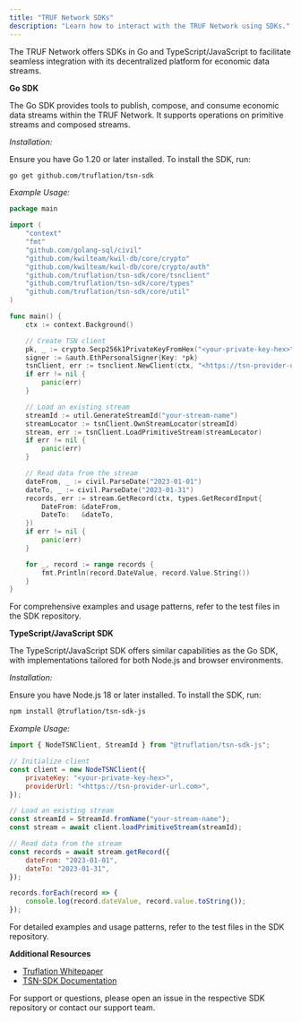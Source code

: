 ---
title: "TRUF Network SDKs"
description: "Learn how to interact with the TRUF Network using SDKs."
---

The TRUF Network offers SDKs in Go and TypeScript/JavaScript to facilitate seamless integration with its decentralized platform for economic data streams.

**Go SDK**

The Go SDK provides tools to publish, compose, and consume economic data streams within the TRUF Network. It supports operations on primitive streams and composed streams.

*Installation:*

Ensure you have Go 1.20 or later installed. To install the SDK, run:

```bash
go get github.com/truflation/tsn-sdk
```

*Example Usage:*

```go
package main

import (
    "context"
    "fmt"
    "github.com/golang-sql/civil"
    "github.com/kwilteam/kwil-db/core/crypto"
    "github.com/kwilteam/kwil-db/core/crypto/auth"
    "github.com/truflation/tsn-sdk/core/tsnclient"
    "github.com/truflation/tsn-sdk/core/types"
    "github.com/truflation/tsn-sdk/core/util"
)

func main() {
    ctx := context.Background()

    // Create TSN client
    pk, _ := crypto.Secp256k1PrivateKeyFromHex("<your-private-key-hex>")
    signer := &auth.EthPersonalSigner{Key: *pk}
    tsnClient, err := tsnclient.NewClient(ctx, "<https://tsn-provider-url.com>", tsnclient.WithSigner(signer))
    if err != nil {
        panic(err)
    }

    // Load an existing stream
    streamId := util.GenerateStreamId("your-stream-name")
    streamLocator := tsnClient.OwnStreamLocator(streamId)
    stream, err := tsnClient.LoadPrimitiveStream(streamLocator)
    if err != nil {
        panic(err)
    }

    // Read data from the stream
    dateFrom, _ := civil.ParseDate("2023-01-01")
    dateTo, _ := civil.ParseDate("2023-01-31")
    records, err := stream.GetRecord(ctx, types.GetRecordInput{
        DateFrom: &dateFrom,
        DateTo:   &dateTo,
    })
    if err != nil {
        panic(err)
    }

    for _, record := range records {
        fmt.Println(record.DateValue, record.Value.String())
    }
}
```

For comprehensive examples and usage patterns, refer to the test files in the SDK repository.

**TypeScript/JavaScript SDK**

The TypeScript/JavaScript SDK offers similar capabilities as the Go SDK, with implementations tailored for both Node.js and browser environments.

*Installation:*

Ensure you have Node.js 18 or later installed. To install the SDK, run:

```bash
npm install @truflation/tsn-sdk-js
```

*Example Usage:*

```javascript
import { NodeTSNClient, StreamId } from "@truflation/tsn-sdk-js";

// Initialize client
const client = new NodeTSNClient({
    privateKey: "<your-private-key-hex>",
    providerUrl: "<https://tsn-provider-url.com>",
});

// Load an existing stream
const streamId = StreamId.fromName("your-stream-name");
const stream = await client.loadPrimitiveStream(streamId);

// Read data from the stream
const records = await stream.getRecord({
    dateFrom: "2023-01-01",
    dateTo: "2023-01-31",
});

records.forEach(record => {
    console.log(record.dateValue, record.value.toString());
});
```

For detailed examples and usage patterns, refer to the test files in the SDK repository.

**Additional Resources**

- [Truflation Whitepaper](https://whitepaper.truflation.com/)
- [TSN-SDK Documentation](https://github.com/truflation/tsn-sdk)

For support or questions, please open an issue in the respective SDK repository or contact our support team.